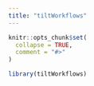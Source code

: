 ```yaml
---
title: "tiltWorkflows"
---
```


```r
knitr::opts_chunk$set(
  collapse = TRUE,
  comment = "#>"
)
```

```r
library(tiltWorkflows)
```

